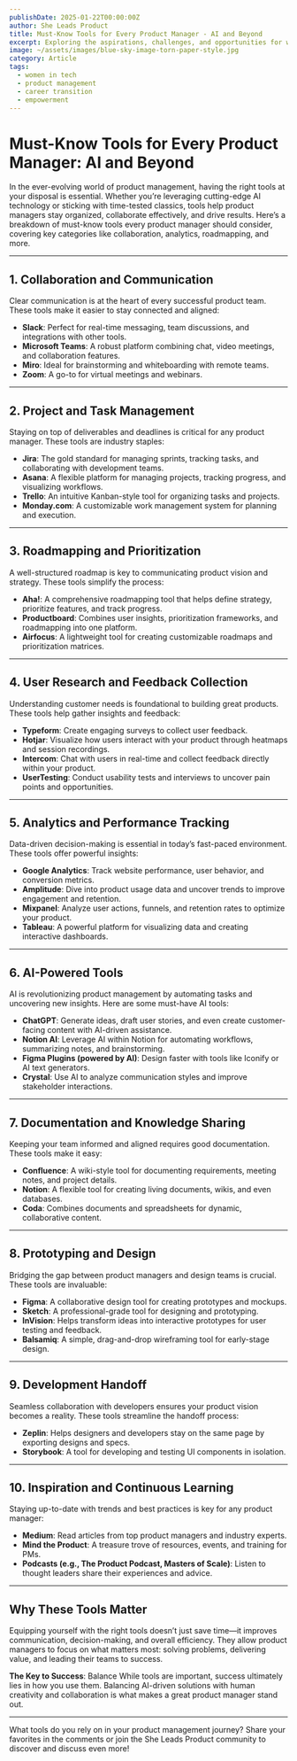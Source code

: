 ```yaml
---
publishDate: 2025-01-22T00:00:00Z
author: She Leads Product
title: Must-Know Tools for Every Product Manager - AI and Beyond
excerpt: Exploring the aspirations, challenges, and opportunities for women transitioning into tech, especially in product management.
image: ~/assets/images/blue-sky-image-torn-paper-style.jpg
category: Article
tags:
  - women in tech
  - product management
  - career transition
  - empowerment
---
```



# Must-Know Tools for Every Product Manager: AI and Beyond

In the ever-evolving world of product management, having the right tools at your disposal is essential. Whether you’re leveraging cutting-edge AI technology or sticking with time-tested classics, tools help product managers stay organized, collaborate effectively, and drive results. Here’s a breakdown of must-know tools every product manager should consider, covering key categories like collaboration, analytics, roadmapping, and more.

---

## **1. Collaboration and Communication**

Clear communication is at the heart of every successful product team. These tools make it easier to stay connected and aligned:

- **Slack**: Perfect for real-time messaging, team discussions, and integrations with other tools.
- **Microsoft Teams**: A robust platform combining chat, video meetings, and collaboration features.
- **Miro**: Ideal for brainstorming and whiteboarding with remote teams.
- **Zoom**: A go-to for virtual meetings and webinars.

---

## **2. Project and Task Management**

Staying on top of deliverables and deadlines is critical for any product manager. These tools are industry staples:

- **Jira**: The gold standard for managing sprints, tracking tasks, and collaborating with development teams.
- **Asana**: A flexible platform for managing projects, tracking progress, and visualizing workflows.
- **Trello**: An intuitive Kanban-style tool for organizing tasks and projects.
- **Monday.com**: A customizable work management system for planning and execution.

---

## **3. Roadmapping and Prioritization**

A well-structured roadmap is key to communicating product vision and strategy. These tools simplify the process:

- **Aha!**: A comprehensive roadmapping tool that helps define strategy, prioritize features, and track progress.
- **Productboard**: Combines user insights, prioritization frameworks, and roadmapping into one platform.
- **Airfocus**: A lightweight tool for creating customizable roadmaps and prioritization matrices.

---

## **4. User Research and Feedback Collection**

Understanding customer needs is foundational to building great products. These tools help gather insights and feedback:

- **Typeform**: Create engaging surveys to collect user feedback.
- **Hotjar**: Visualize how users interact with your product through heatmaps and session recordings.
- **Intercom**: Chat with users in real-time and collect feedback directly within your product.
- **UserTesting**: Conduct usability tests and interviews to uncover pain points and opportunities.

---

## **5. Analytics and Performance Tracking**

Data-driven decision-making is essential in today’s fast-paced environment. These tools offer powerful insights:

- **Google Analytics**: Track website performance, user behavior, and conversion metrics.
- **Amplitude**: Dive into product usage data and uncover trends to improve engagement and retention.
- **Mixpanel**: Analyze user actions, funnels, and retention rates to optimize your product.
- **Tableau**: A powerful platform for visualizing data and creating interactive dashboards.

---

## **6. AI-Powered Tools**

AI is revolutionizing product management by automating tasks and uncovering new insights. Here are some must-have AI tools:

- **ChatGPT**: Generate ideas, draft user stories, and even create customer-facing content with AI-driven assistance.
- **Notion AI**: Leverage AI within Notion for automating workflows, summarizing notes, and brainstorming.
- **Figma Plugins (powered by AI)**: Design faster with tools like Iconify or AI text generators.
- **Crystal**: Use AI to analyze communication styles and improve stakeholder interactions.

---

## **7. Documentation and Knowledge Sharing**

Keeping your team informed and aligned requires good documentation. These tools make it easy:

- **Confluence**: A wiki-style tool for documenting requirements, meeting notes, and project details.
- **Notion**: A flexible tool for creating living documents, wikis, and even databases.
- **Coda**: Combines documents and spreadsheets for dynamic, collaborative content.

---

## **8. Prototyping and Design**

Bridging the gap between product managers and design teams is crucial. These tools are invaluable:

- **Figma**: A collaborative design tool for creating prototypes and mockups.
- **Sketch**: A professional-grade tool for designing and prototyping.
- **InVision**: Helps transform ideas into interactive prototypes for user testing and feedback.
- **Balsamiq**: A simple, drag-and-drop wireframing tool for early-stage design.

---

## **9. Development Handoff**

Seamless collaboration with developers ensures your product vision becomes a reality. These tools streamline the handoff process:

- **Zeplin**: Helps designers and developers stay on the same page by exporting designs and specs.
- **Storybook**: A tool for developing and testing UI components in isolation.

---

## **10. Inspiration and Continuous Learning**

Staying up-to-date with trends and best practices is key for any product manager:

- **Medium**: Read articles from top product managers and industry experts.
- **Mind the Product**: A treasure trove of resources, events, and training for PMs.
- **Podcasts (e.g., The Product Podcast, Masters of Scale)**: Listen to thought leaders share their experiences and advice.

---

## **Why These Tools Matter**

Equipping yourself with the right tools doesn’t just save time—it improves communication, decision-making, and overall efficiency. They allow product managers to focus on what matters most: solving problems, delivering value, and leading their teams to success.

**The Key to Success**: Balance
While tools are important, success ultimately lies in how you use them. Balancing AI-driven solutions with human creativity and collaboration is what makes a great product manager stand out.

---

What tools do you rely on in your product management journey? Share your favorites in the comments or join the She Leads Product community to discover and discuss even more!
